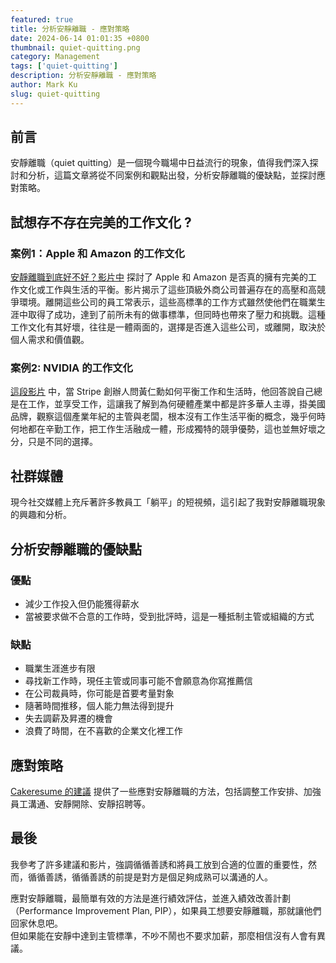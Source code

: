 ```yaml
---
featured: true
title: 分析安靜離職 - 應對策略
date: 2024-06-14 01:01:35 +0800
thumbnail: quiet-quitting.png
category: Management
tags: ['quiet-quitting']
description: 分析安靜離職 - 應對策略
author: Mark Ku
slug: quiet-quitting
---
```

## 前言

安靜離職（quiet quitting）是一個現今職場中日益流行的現象，值得我們深入探討和分析，這篇文章將從不同案例和觀點出發，分析安靜離職的優缺點，並探討應對策略。

## 試想存不存在完美的工作文化 ?
### 案例1：Apple 和 Amazon 的工作文化
[安靜離職到底好不好？影片中](https://www.youtube.com/watch?v=2E_lnngFuvU) 探討了 Apple 和 Amazon 是否真的擁有完美的工作文化或工作與生活的平衡。影片揭示了這些頂級外商公司普遍存在的高壓和高競爭環境。離開這些公司的員工常表示，這些高標準的工作方式雖然使他們在職業生涯中取得了成功，達到了前所未有的做事標準，但同時也帶來了壓力和挑戰。這種工作文化有其好壞，往往是一體兩面的，選擇是否進入這些公司，或離開，取決於個人需求和價值觀。

### 案例2: NVIDIA 的工作文化

[這段影片](https://www.youtube.com/watch?v=f6XmHpPil6w) 中，當 Stripe 創辦人問黃仁勳如何平衡工作和生活時，他回答說自己總是在工作，並享受工作，這讓我了解到為何硬體產業中都是許多華人主導，掛美國品牌，觀察這個產業年紀的主管與老闆，根本沒有工作生活平衡的概念，幾乎何時何地都在辛勤工作，把工作生活融成一體，形成獨特的競爭優勢，這也並無好壞之分，只是不同的選擇。

## 社群媒體

現今社交媒體上充斥著許多教員工「躺平」的短視頻，這引起了我對安靜離職現象的興趣和分析。

## 分析安靜離職的優缺點

### 優點
* 減少工作投入但仍能獲得薪水
* 當被要求做不合意的工作時，受到批評時，這是一種抵制主管或組織的方式

### 缺點
* 職業生涯進步有限
* 尋找新工作時，現任主管或同事可能不會願意為你寫推薦信
* 在公司裁員時，你可能是首要考量對象
* 隨著時間推移，個人能力無法得到提升
* 失去調薪及昇遷的機會
* 浪費了時間，在不喜歡的企業文化裡工作

## 應對策略

[Cakeresume 的建議](https://www.cakeresume.com/resources/quite-quitting.amp?locale=zh-TW&fbclid=IwZXh0bgNhZW0CMTEAAR0M_PilTRRBaoVIW87yC6ziBpMYVZtmPEx58o3Hy6blcl7sv2wbnfPrV9g_aem_AWAn4KTAKzgnoxDxK0keUxHe1-WAFh5hi2cSk80xdLWcEfPC0nbByLEDdzp5MOWr-aPNk20rATzqwWeACeXiiAe4) 提供了一些應對安靜離職的方法，包括調整工作安排、加強員工溝通、安靜開除、安靜招聘等。

## 最後

我參考了許多建議和影片，強調循循善誘和將員工放到合適的位置的重要性，然而，循循善誘，循循善誘的前提是對方是個足夠成熟可以溝通的人。  

應對安靜離職，最簡單有效的方法是進行績效評估，並進入績效改善計劃（Performance Improvement Plan, PIP），如果員工想要安靜離職，那就讓他們回家休息吧。  
但如果能在安靜中達到主管標準，不吵不鬧也不要求加薪，那麼相信沒有人會有異議。
